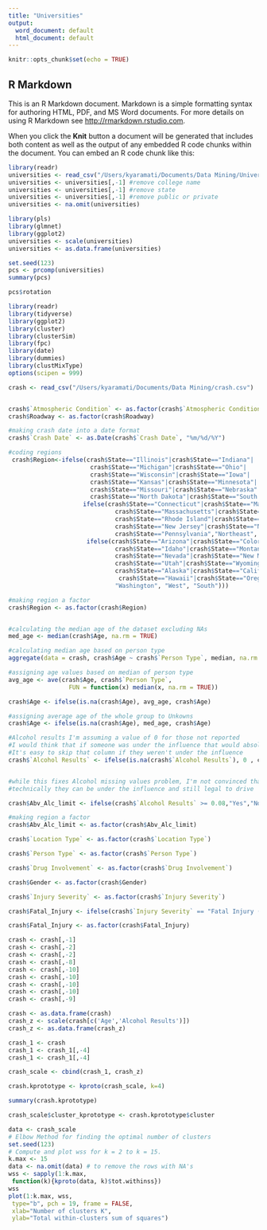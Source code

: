 ```yaml
---
title: "Universities"
output:
  word_document: default
  html_document: default
---
```


```r
knitr::opts_chunk$set(echo = TRUE)
```

## R Markdown

This is an R Markdown document. Markdown is a simple formatting syntax for authoring HTML, PDF, and MS Word documents. For more details on using R Markdown see <http://rmarkdown.rstudio.com>.

When you click the **Knit** button a document will be generated that includes both content as well as the output of any embedded R code chunks within the document. You can embed an R code chunk like this:

```r
library(readr)
universities <- read_csv("/Users/kyaramati/Documents/Data Mining/Universities.csv")
universities <- universities[,-1] #remove college name
universities <- universities[,-1] #remove state
universities <- universities[,-1] #remove public or private
universities <- na.omit(universities)
```


```r
library(pls)
library(glmnet)
library(ggplot2)
universities <- scale(universities)
universities <- as.data.frame(universities)

set.seed(123)
pcs <- prcomp(universities)
summary(pcs)
```

```r
pcs$rotation
```

```r
library(readr)
library(tidyverse)
library(ggplot2)
library(cluster)
library(clusterSim)
library(fpc)
library(date)
library(dummies)
library(clustMixType)
options(scipen = 999)

crash <- read_csv("/Users/kyaramati/Documents/Data Mining/crash.csv")


crash$`Atmospheric Condition` <- as.factor(crash$`Atmospheric Condition`)
crash$Roadway <- as.factor(crash$Roadway)

#making crash date into a date format
crash$`Crash Date` <- as.Date(crash$`Crash Date`, "%m/%d/%Y")

#coding regions
 crash$Region<-ifelse(crash$State=="Illinois"|crash$State=="Indiana"|
                       crash$State=="Michigan"|crash$State=="Ohio"|
                       crash$State=="Wisconsin"|crash$State=="Iowa"|
                       crash$State=="Kansas"|crash$State=="Minnesota"|
                       crash$State=="Missouri"|crash$State=="Nebraska"|
                       crash$State=="North Dakota"|crash$State=="South Dakota","Midwest",
                     ifelse(crash$State=="Connecticut"|crash$State=="Maine"|
                              crash$State=="Massachusetts"|crash$State=="New Hamsphire"|
                              crash$State=="Rhode Island"|crash$State=="Vermont"|
                              crash$State=="New Jersey"|crash$State=="New York"|
                              crash$State=="Pennsylvania","Northeast",
                      ifelse(crash$State=="Arizona"|crash$State=="Colorado"|
                              crash$State=="Idaho"|crash$State=="Montana"|
                              crash$State=="Nevada"|crash$State=="New Mexico"|
                              crash$State=="Utah"|crash$State=="Wyoming"|
                              crash$State=="Alaska"|crash$State=="California"|
                               crash$State=="Hawaii"|crash$State=="Oregon"|crash$State==
                              "Washington", "West", "South")))

#making region a factor
crash$Region <- as.factor(crash$Region)


#calculating the median age of the dataset excluding NAs
med_age <- median(crash$Age, na.rm = TRUE) 

#calculating median age based on person type
aggregate(data = crash, crash$Age ~ crash$`Person Type`, median, na.rm = TRUE)

#assigning age values based on median of person type
avg_age <- ave(crash$Age, crash$`Person Type`,
                 FUN = function(x) median(x, na.rm = TRUE)) 

crash$Age <- ifelse(is.na(crash$Age), avg_age, crash$Age) 

#assigning average age of the whole group to Unkowns 
crash$Age <- ifelse(is.na(crash$Age), med_age, crash$Age) 

#Alcohol results I'm assuming a value of 0 for those not reported
#I would think that if someone was under the influence that would absolutely be reported
#It's easy to skip that column if they weren't under the influence
crash$`Alcohol Results` <- ifelse(is.na(crash$`Alcohol Results`), 0 , crash$`Alcohol Results`) 


#while this fixes Alcohol missing values problem, I'm not convinced that this variable is useful as it is
#technically they can be under the influence and still legal to drive

crash$Abv_Alc_limit <- ifelse(crash$`Alcohol Results` >= 0.08,"Yes","No")

#making region a factor
crash$Abv_Alc_limit <- as.factor(crash$Abv_Alc_limit)

crash$`Location Type` <- as.factor(crash$`Location Type`)

crash$`Person Type` <- as.factor(crash$`Person Type`)

crash$`Drug Involvement` <- as.factor(crash$`Drug Involvement`)

crash$Gender <- as.factor(crash$Gender)

crash$`Injury Severity` <- as.factor(crash$`Injury Severity`)

crash$Fatal_Injury <- ifelse(crash$`Injury Severity` == "Fatal Injury (K)", "Yes", "No")

crash$Fatal_Injury <- as.factor(crash$Fatal_Injury)

crash <- crash[,-1]
crash <- crash[,-2]
crash <- crash[,-2]
crash <- crash[,-8]
crash <- crash[,-10]
crash <- crash[,-10]
crash <- crash[,-10]
crash <- crash[,-10]
crash <- crash[,-9]

```


```r
crash <- as.data.frame(crash)
crash_z <- scale(crash[c('Age','Alcohol Results')])
crash_z <- as.data.frame(crash_z)

crash_1 <- crash
crash_1 <- crash_1[,-4]
crash_1 <- crash_1[,-4]

crash_scale <- cbind(crash_1, crash_z)

crash.kprototype <- kproto(crash_scale, k=4)

summary(crash.kprototype)

crash_scale$cluster_kprototype <- crash.kprototype$cluster
```


```r
data <- crash_scale
# Elbow Method for finding the optimal number of clusters
set.seed(123)
# Compute and plot wss for k = 2 to k = 15.
k.max <- 15
data <- na.omit(data) # to remove the rows with NA's
wss <- sapply(1:k.max, 
 function(k){kproto(data, k)$tot.withinss})
wss
plot(1:k.max, wss,
 type="b", pch = 19, frame = FALSE, 
 xlab="Number of clusters K",
 ylab="Total within-clusters sum of squares")
```

